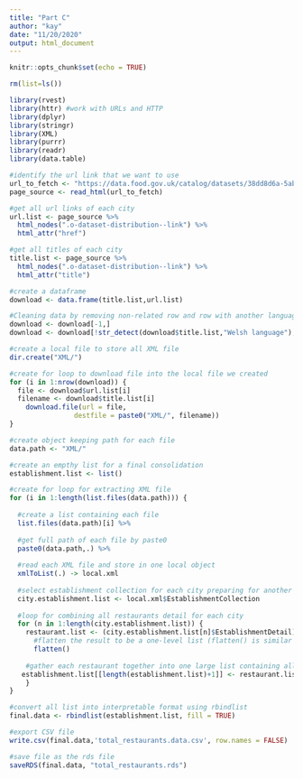 ---
title: "Part C"
author: "kay"
date: "11/20/2020"
output: html_document
---

```{r setup, include=FALSE}
knitr::opts_chunk$set(echo = TRUE)
```
```{r}
rm(list=ls())
```

```{r}
library(rvest)
library(httr) #work with URLs and HTTP
library(dplyr)
library(stringr)
library(XML)
library(purrr)
library(readr)
library(data.table)
```
```{r}
#identify the url link that we want to use
url_to_fetch <- "https://data.food.gov.uk/catalog/datasets/38dd8d6a-5ab1-4f50-b753-ab33288e3200"
page_source <- read_html(url_to_fetch)
```

```{r}
#get all url links of each city
url.list <- page_source %>%
  html_nodes(".o-dataset-distribution--link") %>%
  html_attr("href")

#get all titles of each city
title.list <- page_source %>%
  html_nodes(".o-dataset-distribution--link") %>%
  html_attr("title")

#create a dataframe
download <- data.frame(title.list,url.list)

#Cleaning data by removing non-related row and row with another language as we need to prepare the data for further analysis
download <- download[-1,]
download <- download[!str_detect(download$title.list,"Welsh language"), ]
```

```{r}
#create a local file to store all XML file
dir.create("XML/")

#create for loop to download file into the local file we created
for (i in 1:nrow(download)) {
  file <- download$url.list[i]
  filename <- download$title.list[i]
    download.file(url = file,
                destfile = paste0("XML/", filename))
}
```

```{r}
#create object keeping path for each file
data.path <- "XML/"

#create an empthy list for a final consolidation
establishment.list <- list()

#create for loop for extracting XML file
for (i in 1:length(list.files(data.path))) {
  
  #create a list containing each file
  list.files(data.path)[i] %>%
  
  #get full path of each file by paste0  
  paste0(data.path,.) %>% 
  
  #read each XML file and store in one local object
  xmlToList(.) -> local.xml
  
  #select establishment collection for each city preparing for another loop
  city.establishment.list <- local.xml$EstablishmentCollection
  
  #loop for combining all restaurants detail for each city
  for (n in 1:length(city.establishment.list)) {
    restaurant.list <- (city.establishment.list[n]$EstablishmentDetail) %>%
      #flatten the result to be a one-level list (flatten() is similar to unlist(), but return a result as list instead of vector)
      flatten()
   
    #gather each restaurant together into one large list containing all restaurants information
   establishment.list[[length(establishment.list)+1]] <- restaurant.list
    }
}

#convert all list into interpretable format using rbindlist
final.data <- rbindlist(establishment.list, fill = TRUE)

```
```{r}
#export CSV file
write.csv(final.data,'total_restaurants.data.csv', row.names = FALSE)
```
```{r}
#save file as the rds file
saveRDS(final.data, "total_restaurants.rds")
```














